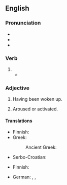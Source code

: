 ==English==

===Pronunciation===
* {{IPA|en|/əˈweɪkənd/}}
* {{hyph|en|awak|ened}}
* {{audio|en|en-us-awakened.ogg|Audio (US)}}

===Verb===
{{head|en|verb form}}

# {{en-past of|awaken}}
#* {{RQ:Chambers Younger Set|VIII|passage=But when the moon rose and the breeze '''awakened''', and the sedges stirred, and the cat’s-paws raced across the moonlit ponds, and the far surf off Wonder Head intoned the hymn of the four winds, the trinity, earth and sky and water, became one thunderous symphony&mdash;a harmony of sound and colour silvered to a monochrome by the moon.}}

===Adjective===
{{en-adj}}

# Having been woken up.
#: {{ux|en|the '''awakened''' baby began to cry}}
# Aroused or activated.
#: {{ux|en|an '''awakened''' interest in ballet}}

====Translations====
{{trans-top|having been woken up}}
* Finnish: {{t+|fi|herätetty}}
* Greek:
*: Ancient Greek: {{t|grc|ἔξυπνος}}
{{trans-mid}}
* Serbo-Croatian: {{t|sh|probuđen|m}}
{{trans-bottom}}

{{trans-top|aroused or activated}}
* Finnish: {{t+|fi|herätetty}}
{{trans-mid}}
{{trans-bottom}}

{{checktrans-top}}
* German: {{t|de|[[wecken|geweckt]]}}, {{t+|de|aufgeweckt}}, {{t+|de|erweckt}}
{{trans-mid}}
{{trans-bottom}}